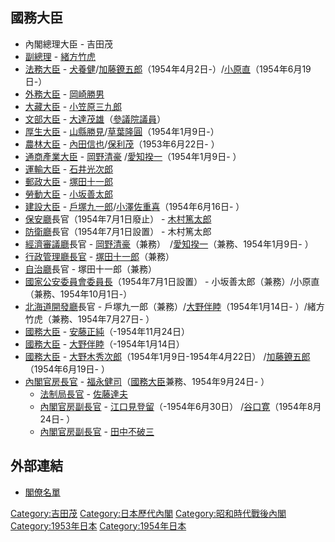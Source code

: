 {{日本内閣記事
|內閣名 = 第五次吉田内閣
|圖像 = [[File:Shigeru_Yoshida_Cabinet_19530521.jpg|240px]]
|假名 = だいごじよしだないかく
|羅馬字 = Daigoji Yoshida Naikaku
|代數 = 51
|首相名 = 吉田茂
|前職 = 日本[[眾議院_(日本)|眾議院議員]]、[[自由黨_(日本1950年)|自由黨]]總裁
|成立年 = 1953年
|成立月日 = 5月21日
|總辭年 = 1954年
|總辭月日 = 12月10日
|執政黨 = [[自由黨_(日本1950年)|自由黨]]<br />[[改進黨|改進黨]]（閣外協力）
|成員名單 = http://www.kantei.go.jp/jp/rekidai/kakuryo/51.html
|職務 = [[眾議院_(日本)|眾議院議員]]、[[自由黨_(日本1950年)|自由黨]]總裁
}}

== 國務大臣 ==
* 內閣總理大臣 - 吉田茂
* [[副總理_(日本)|副總理]]  - [[緒方竹虎|緒方竹虎]] 
* [[法務大臣|法務大臣]] - [[犬養健|犬養健]]/[[加藤鐐五郎|加藤鐐五郎]]（1954年4月2日-）/[[小原直|小原直]]（1954年6月19日-）
* [[外務大臣_(日本)|外務大臣]] - [[岡崎勝男|岡崎勝男]] 
* [[大藏大臣|大藏大臣]] - [[小笠原三九郎|小笠原三九郎]] 
* [[文部大臣|文部大臣]] - [[大達茂雄|大達茂雄]]（[[參議院_(日本)|參議院議員]]） 
* [[厚生大臣|厚生大臣]] - [[山縣勝見|山縣勝見]]/[[草葉隆圓|草葉隆圓]]（1954年1月9日-）
* [[農林大臣|農林大臣]] - [[內田信也|內田信也]]/[[保利茂|保利茂]]（1953年6月22日- ）
* [[通商產業大臣|通商產業大臣]] - [[岡野清豪|岡野清豪]] /[[愛知揆一|愛知揆一]]（1954年1月9日- ）
* [[運輸大臣|運輸大臣]] - [[石井光次郎|石井光次郎]] 
* [[郵政大臣|郵政大臣]] - [[塚田十一郎|塚田十一郎]] 
* [[勞動大臣|勞動大臣]] - [[小坂善太郎|小坂善太郎]] 
* [[建設大臣|建設大臣]] - [[戶塚九一郎|戶塚九一郎]]/[[小澤佐重喜|小澤佐重喜]]（1954年6月16日- ）
* [[保安廳|保安廳]]長官（1954年7月1日廢止） - [[木村篤太郎|木村篤太郎]] 
* [[防衛廳|防衛廳]]長官（1954年7月1日設置） - 木村篤太郎
* [[經濟審議廳|經濟審議廳]]長官  - [[岡野清豪|岡野清豪]]（兼務）　/[[愛知揆一|愛知揆一]]（兼務、1954年1月9日- ）
* [[行政管理廳長官|行政管理廳長官]] - [[塚田十一郎|塚田十一郎]]（兼務）
* [[自治廳|自治廳]]長官 - 塚田十一郎（兼務） 
* [[國家公安委員會委員長|國家公安委員會委員長]]（1954年7月1日設置） - 小坂善太郎（兼務）/小原直（兼務、1954年10月1日-）
* [[北海道開發廳|北海道開發廳]]長官 - 戶塚九一郎（兼務）/[[大野伴睦|大野伴睦]]（1954年1月14日- ）/緒方竹虎（兼務、1954年7月27日- ）
* [[國務大臣|國務大臣]] - [[安藤正純|安藤正純]]（-1954年11月24日） 
* [[國務大臣|國務大臣]] - [[大野伴睦|大野伴睦]]（-1954年1月14日）
* [[國務大臣|國務大臣]] - [[大野木秀次郎|大野木秀次郎]]（1954年1月9日-1954年4月22日） /[[加藤鐐五郎|加藤鐐五郎]]（1954年6月19日- ）
* [[內閣官房長官|內閣官房長官]] - [[福永健司|福永健司]]（[[國務大臣|國務大臣]]兼務、1954年9月24日- ） 
**  [[法制局長官|法制局長官]] - [[佐藤達夫_(法制官僚)|佐藤達夫]] 
**  [[內閣官房副長官|內閣官房副長官]] - [[江口見登留|江口見登留]]（-1954年6月30日） /[[谷口寛|谷口寛]]（1954年8月24日- ）
**  [[內閣官房副長官|內閣官房副長官]] - [[田中不破三|田中不破三]]

== 外部連結 ==
*[http://www.kantei.go.jp/jp/rekidai/kakuryo/51.html 閣僚名單]

{{日本歷代內閣|[[第4次吉田內閣|第四次吉田內閣]]|第五次吉田內閣|1953年5月21日 - 1954年12月10日|[[第一次鳩山一郎內閣|第一次鳩山一郎內閣]]}}

{{DEFAULTSORT:Yoshida Shigeru 5}}
[[Category:吉田茂|Category:吉田茂]]
[[Category:日本歷代內閣|Category:日本歷代內閣]]
[[Category:昭和時代戰後內閣|Category:昭和時代戰後內閣]]
[[Category:1953年日本|Category:1953年日本]]
[[Category:1954年日本|Category:1954年日本]]